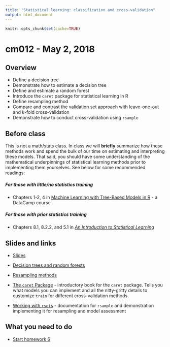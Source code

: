 ```yaml
---
title: "Statistical learning: classification and cross-validation"
output: html_document
---
```


```r
knitr::opts_chunk$set(cache=TRUE)
```

# cm012 - May 2, 2018

## Overview

* Define a decision tree
* Demonstrate how to estimate a decision tree
* Define and estimate a random forest
* Introduce the `caret` package for statistical learning in R
* Define resampling method
* Compare and contrast the validation set approach with leave-one-out and $k$-fold cross-validation
* Demonstrate how to conduct cross-validation using `rsample`

## Before class

This is not a math/stats class. In class we will **briefly** summarize how these methods work and spend the bulk of our time on estimating and interpreting these models. That said, you should have some understanding of the mathematical underpinnings of statistical learning methods prior to implementing them yourselves. See below for some recommended readings:

##### For those with little/no statistics training

* Chapters 1-2, 4 in [Machine Learning with Tree-Based Models in R](https://www.datacamp.com/courses/correlation-and-regression) - a DataCamp course

##### For those with prior statistics training

* Chapters 8.1, 8.2.2, and 5.1 in [*An Introduction to Statistical Learning*](http://link.springer.com.proxy.uchicago.edu/book/10.1007%2F978-1-4614-7138-7)

## Slides and links

* [Slides](extras/cm012_slides.html)
* [Decision trees and random forests](stat004_decision_trees.html)
* [Resampling methods](stat005_resampling.html)

* [The `caret` Package](https://topepo.github.io/caret/) - introductory book for the `caret` package. Tells you what models you can implement and all the nitty-gritty details to customize `train` for different cross-validation methods.
* [Working with `rset`s](https://tidymodels.github.io/rsample/articles/Working_with_rsets.html) - documentation for `rsample` and demonstration implementing it for resampling and model assessment

## What you need to do

* [Start homework 6](hw06-stat-learn.html)
